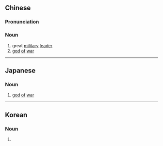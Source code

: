 {{also|军神}}
==Chinese==
{{zh-forms|s=军神}}

===Pronunciation===
{{zh-pron
|m=jūnshén
|c=gwan1 san4
|cat=n
}}

===Noun===
{{zh-noun}}

# great [[military]] [[leader]]
# [[god]] [[of]] [[war]]

----

==Japanese==
{{ja-kanjitab|ぐん|しん|yomi=o}}

===Noun===
{{ja-noun|ぐんしん}}
# [[god]] [[of]] [[war]]

----

==Korean==
{{ko-hanjatab}}

===Noun===
{{ko-noun|hj|hangeul=군신}}

# {{hanja form of|군신|[[god]] [[of]] [[war]]}}